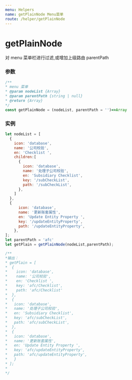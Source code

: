 ```yaml
---
menu: Helpers
name: getPlainNode Menu菜单
route: /helper/getPlainNode
---
```


# getPlainNode
对 menu 菜单栏进行过滤,或增加上级路由 parentPath

### 参数

```typescript
/**
* menu 菜单
* @param nodeList {Array}
* @param parentPath {string | null}
* @return {Array}
*/
const getPlainNode = (nodeList, parentPath = '')=>Array
```

### 实例

```javascript
let nodeList = [
  {
    icon: 'database',
    name: '公司校验',
    en: 'Checklist ',
    children:[
      {
        icon: 'database',
        name: '处理子公司校验',
        en: 'Subsidiary Checklist',
        key: '/subCheckList',
        path: '/subCheckList',
      },
    ]
  },
  {
      icon: 'database',
      name: '更新账套属性',
      en: 'Update Entity Property ',
      key: '/updateEntityProperty',
      path: '/updateEntityProperty',
    },
];
let parentPath = 'afc'
let getPlain = getPlainNode(nodeList,parentPath);

/**
*输出：
* getPlain = [
*  {
*    icon: 'database',
*    name: '公司校验',
*    en: 'Checklist ',
*    key: 'afc/Checklist',
*    path: 'afc/Checklist'
*  },
*  {
*   icon: 'database',
*   name: '处理子公司校验',
*   en: 'Subsidiary Checklist',
*   key: 'afc/subCheckList',
*   path: 'afc/subCheckList',
*  },
*  {
*   icon: 'database',
*   name: '更新账套属性',
*   en: 'Update Entity Property ',
*   key: 'afc/updateEntityProperty',
*   path: 'afc/updateEntityProperty',
*   }
* ];
*
*/

```